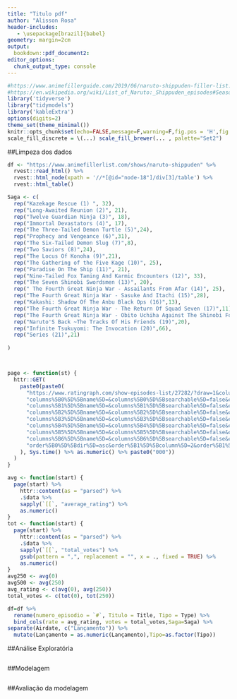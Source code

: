 ```yaml
---
title: "Titulo pdf"
author: "Alisson Rosa"
header-includes:
   - \usepackage[brazil]{babel}
geometry: margin=2cm
output:
  bookdown::pdf_document2:
editor_options:
  chunk_output_type: console
---
```




```r
#https://www.animefillerguide.com/2019/06/naruto-shippuden-filler-list.html
#https://en.wikipedia.org/wiki/List_of_Naruto:_Shippuden_episodes#Season_6_(2009–10)
library('tidyverse')
library("tidymodels")
library('kableExtra')
options(digits=2)
theme_set(theme_minimal())
knitr::opts_chunk$set(echo=FALSE,message=F,warning=F,fig.pos = 'H',fig.align = 'center',fig.width=7.8, fig.height=4.85)
scale_fill_discrete = \(...) scale_fill_brewer(... , palette="Set2")

```
##Limpeza dos dados
```r
df <- "https://www.animefillerlist.com/shows/naruto-shippuden" %>%
  rvest::read_html() %>%
  rvest::html_node(xpath = '//*[@id="node-18"]/div[3]/table') %>%
  rvest::html_table()

Saga <- c(
  rep("Kazekage Rescue (1) ", 32), 
  rep("Long-Awaited Reunion (2)", 21),
  rep("Twelve Guardian Ninja (3)", 18),
  rep("Immortal Devastators (4)", 17),
  rep("The Three-Tailed Demon Turtle (5)",24), 
  rep("Prophecy and Vengeance (6)",31),
  rep("The Six-Tailed Demon Slug (7)",8),
  rep("Two Saviors (8)",24),
  rep("The Locus Of Konoha (9)",21),
  rep("The Gathering of the Five Kage (10)", 25),
  rep("Paradise On The Ship (11)", 21),
  rep("Nine-Tailed Fox Taming And Karmic Encounters (12)", 33),
  rep("The Seven Shinobi Swordsmen (13)", 20),
  rep(" The Fourth Great Ninja War - Assailants From Afar (14)", 25),
  rep("The Fourth Great Ninja War - Sasuke And Itachi (15)",28),
  rep("Kakashi: Shadow Of The Anbu Black Ops (16)",13),
  rep("The Fourth Great Ninja War - The Return Of Squad Seven (17)",11),
  rep("The Fourth Great Ninja War - Obito Uchiha Against The Shinobi Forces (18)",21),
  rep("Naruto'S Back ~The Tracks Of His Friends (19)",20),
  rep("Infinite Tsukuyomi: The Invocation (20)",66),
  rep("Series (21)",21)
  
)



page <- function(st) {
  httr::GET(
    paste0(paste0(
      "https://www.ratingraph.com/show-episodes-list/27282/?draw=1&columns%5B0%5D%5Bdata%5D=trend&",
      "columns%5B0%5D%5Bname%5D=&columns%5B0%5D%5Bsearchable%5D=false&columns%5B0%5D%5Borderable%5D=true&columns%5B0%5D%5Bsearch%5D%5Bvalue%5D=&columns%5B0%5D%5Bsearch%5D%5Bregex%5D=false&columns%5B1%5D%5Bdata%5D=season&",
      "columns%5B1%5D%5Bname%5D=&columns%5B1%5D%5Bsearchable%5D=false&columns%5B1%5D%5Borderable%5D=true&columns%5B1%5D%5Bsearch%5D%5Bvalue%5D=&columns%5B1%5D%5Bsearch%5D%5Bregex%5D=false&columns%5B2%5D%5Bdata%5D=episode&",
      "columns%5B2%5D%5Bname%5D=&columns%5B2%5D%5Bsearchable%5D=false&columns%5B2%5D%5Borderable%5D=true&columns%5B2%5D%5Bsearch%5D%5Bvalue%5D=&columns%5B2%5D%5Bsearch%5D%5Bregex%5D=false&columns%5B3%5D%5Bdata%5D=name&",
      "columns%5B3%5D%5Bname%5D=&columns%5B3%5D%5Bsearchable%5D=false&columns%5B3%5D%5Borderable%5D=true&columns%5B3%5D%5Bsearch%5D%5Bvalue%5D=&columns%5B3%5D%5Bsearch%5D%5Bregex%5D=false&columns%5B4%5D%5Bdata%5D=start&",
      "columns%5B4%5D%5Bname%5D=&columns%5B4%5D%5Bsearchable%5D=false&columns%5B4%5D%5Borderable%5D=true&columns%5B4%5D%5Bsearch%5D%5Bvalue%5D=&columns%5B4%5D%5Bsearch%5D%5Bregex%5D=false&columns%5B5%5D%5Bdata%5D=total_votes&",
      "columns%5B5%5D%5Bname%5D=&columns%5B5%5D%5Bsearchable%5D=false&columns%5B5%5D%5Borderable%5D=true&columns%5B5%5D%5Bsearch%5D%5Bvalue%5D=&columns%5B5%5D%5Bsearch%5D%5Bregex%5D=false&columns%5B6%5D%5Bdata%5D=average_rating&",
      "columns%5B6%5D%5Bname%5D=&columns%5B6%5D%5Bsearchable%5D=false&columns%5B6%5D%5Borderable%5D=true&columns%5B6%5D%5Bsearch%5D%5Bvalue%5D=&columns%5B6%5D%5Bsearch%5D%5Bregex%5D=false&order%5B0%5D%5Bcolumn%5D=1&",
      "order%5B0%5D%5Bdir%5D=asc&order%5B1%5D%5Bcolumn%5D=2&order%5B1%5D%5Bdir%5D=asc&start=", st, "&length=250&search%5Bvalue%5D=&search%5Bregex%5D=false&_="
    ), Sys.time() %>% as.numeric() %>% paste0("000"))
  )
}

```

```r
avg <- function(start) {
  page(start) %>%
    httr::content(as = "parsed") %>%
    .$data %>%
    sapply(`[[`, "average_rating") %>%
    as.numeric()
}
tot <- function(start) {
  page(start) %>%
    httr::content(as = "parsed") %>%
    .$data %>%
    sapply(`[[`, "total_votes") %>%
    gsub(pattern = ",", replacement = "", x = ., fixed = TRUE) %>%
    as.numeric()
}
avg250 <- avg(0)
avg500 <- avg(250)
avg_rating <- c(avg(0), avg(250))
total_votes <- c(tot(0), tot(250))
```


```r
df=df %>%
  rename(numero_episodio = `#`, Titulo = Title, Tipo = Type) %>%
  bind_cols(rate = avg_rating, votes = total_votes,Saga=Saga) %>% 
separate(Airdate, c("Lançamento")) %>%
  mutate(Lançamento = as.numeric(Lançamento),Tipo=as.factor(Tipo))
```



##Análise Exploratória

```r

```


##Modelagem

```r

```

##Avaliação da modelagem

```r

```


